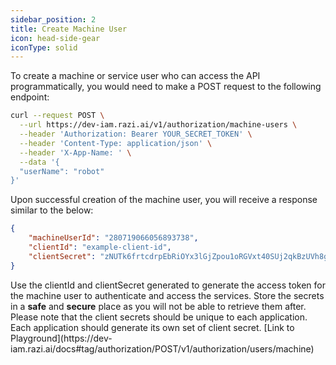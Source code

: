 ```yaml
---
sidebar_position: 2
title: Create Machine User
icon: head-side-gear
iconType: solid
---
```




<AdminLoggedInWarning />


To create a machine or service user who can access the API programmatically,
you would need to make a POST request to the following endpoint:

```bash
curl --request POST \
  --url https://dev-iam.razi.ai/v1/authorization/machine-users \
  --header 'Authorization: Bearer YOUR_SECRET_TOKEN' \
  --header 'Content-Type: application/json' \
  --header 'X-App-Name: ' \
  --data '{
  "userName": "robot"
}'
```

Upon successful creation of the machine user, you will receive a response similar to the below:

```json
{
    "machineUserId": "280719066056893738",
    "clientId": "example-client-id",
    "clientSecret": "zNUTk6frtcdrpEbRiOYx3lGjZpou1oRGVxt40SUj2qkBzUVh8gybTmOObmFvDPKw"
}
```

<Info>
    Use the clientId and clientSecret generated to generate the access token for
    the machine user to authenticate and access the services.
    Store the secrets in a <b>safe</b> and <b>secure</b> place as you will not be able to retrieve them after.
</Info>

<Warning>
    Please note that the client secrets should be unique to each application. Each application should generate its
    own set of client secret.
</Warning>

<Tip>
    [Link to Playground](https://dev-iam.razi.ai/docs#tag/authorization/POST/v1/authorization/users/machine)
</Tip>


